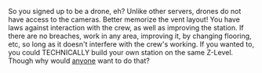 {{wip
|assign = Masmc}}
{{JobPageHeader
|headerbgcolor = darkred
|headerfontcolor = white
|stafftype = PROGRAMMED
|imagebgcolor = gray
|img_generic = Maintenance_Drone.png
|img =
|jobtitle = Maintenance Drone
|access = [[:Category:Locations|Everywhere]]
|difficulty = Hard
|superior = Your laws
|duties = Follow your laws, and only your laws.
|guides = [[Guide to Engineering]]
}}
So you signed up to be a drone, eh? Unlike other servers, drones do not have access to the cameras. Better memorize the vent layout! You have laws against interaction with the crew, as well as improving the station. If there are no breaches, work in any area, improving it, by changing flooring, etc, so long as it doesn't interfere with the crew's working. If you wanted to, you could TECHNICALLY build your own station on the same Z-Level. Though why would [[index.php?title=Traitor&action=edit&redlink=1|anyone]] want to do that?